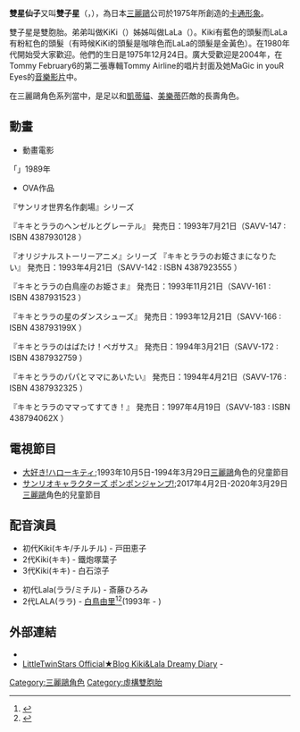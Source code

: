 '''雙星仙子'''又叫'''雙子星'''（{{lang-ja|リトルツインスターズ}}，{{lang-en|Little twin stars}}），為日本[[三麗鷗|三麗鷗]]公司於1975年所創造的[[卡通形象|卡通形象]]。

雙子星是雙胞胎。弟弟叫做KiKi（{{lang|ja|キキ}}）姊姊叫做LaLa（{{lang|ja|ララ}}）。Kiki有藍色的頭髮而LaLa有粉紅色的頭髮（有時候KiKi的頭髮是咖啡色而LaLa的頭髮是金黃色）。在1980年代開始受大家歡迎。他們的生日是1975年12月24日。廣大受歡迎是2004年，在Tommy February6的第二張專輯Tommy Airline的唱片封面及她MaGic in youR Eyes的[[音樂影片|音樂影片]]中。

在三麗鷗角色系列當中，是足以和[[凱蒂貓|凱蒂貓]]、[[美樂蒂|美樂蒂]]匹敵的長壽角色。

== 動畫 ==
* 動畫電影
「{{lang|ja|キキとララの青い鳥}}」1989年
* OVA作品
『サンリオ世界名作劇場』シリーズ

『キキとララのヘンゼルとグレーテル』
発売日：1993年7月21日（SAVV-147 : ISBN 4387930128 ）

『オリジナルストーリーアニメ』シリーズ
『キキとララのお姫さまになりたい』
発売日：1993年4月21日（SAVV-142 : ISBN 4387923555 ）

『キキとララの白鳥座のお姫さま』
発売日：1993年11月21日（SAVV-161 : ISBN 4387931523 ）

『キキとララの星のダンスシューズ』
発売日：1993年12月21日（SAVV-166 : ISBN 438793199X ）

『キキとララのはばたけ！ペガサス』
発売日：1994年3月21日（SAVV-172 : ISBN 4387932759 ）

『キキとララのパパとママにあいたい』
発売日：1994年4月21日（SAVV-176 : ISBN 4387932325 ）

『キキとララのママってすてき！』
発売日：1997年4月19日（SAVV-183 : ISBN 438794062X ）
== 電視節目 ==
*[https://ja.wikipedia.org/wiki/%E5%A4%A7%E5%A5%BD%E3%81%8D!%E3%83%8F%E3%83%AD%E3%83%BC%E3%82%AD%E3%83%86%E3%82%A3#%E5%A3%B0%E3%81%AE%E5%87%BA%E6%BC%94 大好き!ハローキティ]{{Wayback|url=https://ja.wikipedia.org/wiki/%E5%A4%A7%E5%A5%BD%E3%81%8D!%E3%83%8F%E3%83%AD%E3%83%BC%E3%82%AD%E3%83%86%E3%82%A3#%E5%A3%B0%E3%81%AE%E5%87%BA%E6%BC%94 |date=20200716164219 }};1993年10月5日-1994年3月29日[[三麗鷗|三麗鷗]]角色的兒童節目
*[https://ja.wikipedia.org/wiki/%E3%82%B5%E3%83%B3%E3%83%AA%E3%82%AA%E3%82%AD%E3%83%A3%E3%83%A9%E3%82%AF%E3%82%BF%E3%83%BC%E3%82%BA_%E3%83%9D%E3%83%B3%E3%83%9D%E3%83%B3%E3%82%B8%E3%83%A3%E3%83%B3%E3%83%97!#%E5%87%BA%E6%BC%94 サンリオキャラクターズ ポンポンジャンプ!]{{Wayback|url=https://ja.wikipedia.org/wiki/%E3%82%B5%E3%83%B3%E3%83%AA%E3%82%AA%E3%82%AD%E3%83%A3%E3%83%A9%E3%82%AF%E3%82%BF%E3%83%BC%E3%82%BA_%E3%83%9D%E3%83%B3%E3%83%9D%E3%83%B3%E3%82%B8%E3%83%A3%E3%83%B3%E3%83%97!#%E5%87%BA%E6%BC%94 |date=20200810223119 }};2017年4月2日-2020年3月29日[[三麗鷗|三麗鷗]]角色的兒童節目
== 配音演員 ==
* 初代Kiki(キキ/チルチル) - 戸田恵子
* 2代Kiki(キキ)  - 鐵炮塚葉子
* 3代Kiki(キキ)   - 白石涼子

* 初代Lala(ララ/ミチル) - 斎藤ひろみ
* 2代LALA(ララ) -  [[白鳥由里|白鳥由里]]<ref>{{Cite web|url=https://www.amazon.co.jp/%E3%82%AD%E3%82%AD%E3%81%A8%E3%83%A9%E3%83%A9%E3%81%AE%E6%98%9F%E3%81%AE%E3%83%80%E3%83%B3%E3%82%B9%E3%82%B7%E3%83%A5%E3%83%BC%E3%82%BA-%E3%81%AF%E3%81%B0%E3%81%9F%E3%81%91-%E3%83%9A%E3%82%AC%E3%82%B5%E3%82%B9-DVD-%E6%88%B8%E7%94%B0%E6%81%B5%E5%AD%90/dp/B000IU3V9O/ref=sr_1_5?__mk_ja_JP=%E3%82%AB%E3%82%BF%E3%82%AB%E3%83%8A&keywords=%E7%99%BD%E9%B3%A5%E7%94%B1%E9%87%8C+%E3%83%A9%E3%83%A9&qid=1581998904&sr=8-5/|script-title=ja:AMAZON キキとララの星のダンスシューズ/はばたけ！ペガサス [DVD]|accessdate=2006-12-20|language=ja}}</ref><ref>{{Cite web|url=https://images-na.ssl-images-amazon.com/images/I/71tS8QRrr4L._SL1024_.jpg|script-title=ja:AMAZON キキとララのお姫さまになりたい　白鳥座のお姫さま [VHS]|accessdate=2006-12-20|language=ja|archive-date=2020-02-19|archive-url=https://web.archive.org/web/20200219010310/https://images-na.ssl-images-amazon.com/images/I/71tS8QRrr4L._SL1024_.jpg|dead-url=no}}</ref>(1993年 - )

== 外部連結 ==
* {{lang|ja|[http://www.sanrio.co.jp/characters/kikilala/index.html リトルツインスターズ] - サンリオ公式ページ}}{{ja}}
* [http://ameblo.jp/kikilala2011/ LittleTwinStars Official★Blog Kiki&Lala Dreamy Diary]{{Wayback|url=http://ameblo.jp/kikilala2011/ |date=20110728075113 }} - {{lang|ja|キキとララによる公式ブログ}}{{ja}}

{{DEFAULTSORT:Little Twin Stars}}

[[Category:三麗鷗角色|Category:三麗鷗角色]]
[[Category:虛構雙胞胎|Category:虛構雙胞胎]]